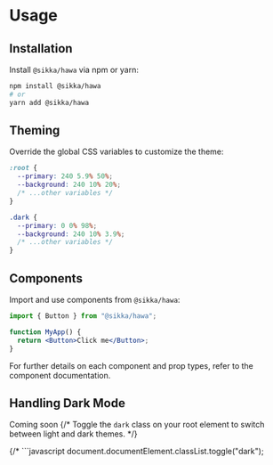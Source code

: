 
<Meta title="Usage" />

# Usage

## Installation

Install `@sikka/hawa` via npm or yarn:

```bash
npm install @sikka/hawa
# or
yarn add @sikka/hawa
```

## Theming

Override the global CSS variables to customize the theme:

```css
:root {
  --primary: 240 5.9% 50%;
  --background: 240 10% 20%;
  /* ...other variables */
}

.dark {
  --primary: 0 0% 98%;
  --background: 240 10% 3.9%;
  /* ...other variables */
}
```

## Components

Import and use components from `@sikka/hawa`:

```jsx
import { Button } from "@sikka/hawa";

function MyApp() {
  return <Button>Click me</Button>;
}
```

For further details on each component and prop types, refer to the component documentation.

## Handling Dark Mode

Coming soon
{/* Toggle the `dark` class on your root element to switch between light and dark themes. */}

{/* ```javascript
document.documentElement.classList.toggle("dark");
``` */}
